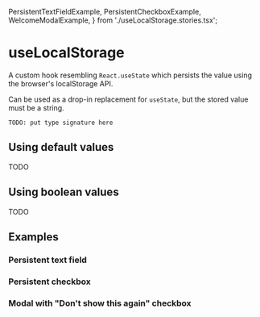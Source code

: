   PersistentTextFieldExample,
  PersistentCheckboxExample,
  WelcomeModalExample,
} from './useLocalStorage.stories.tsx';

<Meta title="Hooks/useLocalStorage" component={useLocalStorage} />

# useLocalStorage

A custom hook resembling `React.useState` which persists the value using the browser's localStorage API.

Can be used as a drop-in replacement for `useState`, but the stored value must be a string.

```
TODO: put type signature here
```

## Using default values

TODO

## Using boolean values

TODO

## Examples

### Persistent text field

<Canvas>
  <Story story={PersistentTextFieldExample} />
</Canvas>

### Persistent checkbox

<Canvas>
  <Story story={PersistentCheckboxExample} />
</Canvas>

### Modal with "Don't show this again" checkbox

<Canvas>
  <Story story={WelcomeModalExample} />
</Canvas>
